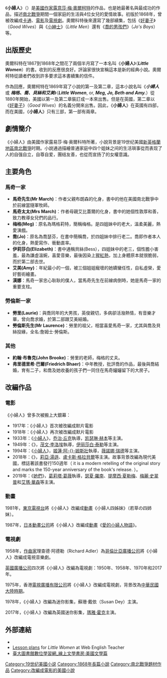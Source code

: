 {{Otheruses|小婦人 (消歧義)|subject=美國小說|other=同名的其它作品}}
{{Infobox book| 
| name          = 小婦人
| image         = Houghton AC85.Aℓ194L.1869 pt.2aa - Little Women, title.jpg
| image_size    = 200px
| caption       = 小婦人
| author        = [[露意莎·梅·奧爾柯特|露意莎·梅·奧爾柯特]]
| country       = 美國
| language      = 英語
| series        = 小婦人
| genre         = [[青少年文學|青少年文學]]<br />[[成長小說|成長小說]]
| publisher     = Roberts Brothers
| release_date  = [[1868年|1868年]] (1st volume)<br/>[[1869年|1869年]] (2nd volume)
| media_type    = Print
| followed_by   = [[小紳士|小紳士]]
| pages = 759
}}
《'''小婦人'''》（{{lang-en|''Little Women''}}）是[[美國|美國]][[作家|作家]][[露意莎·梅·奧爾柯特|露意莎·梅·奧爾柯特]]的作品，也是她最著名與最成功的作品，描述[[南北戰爭|南北戰爭]]期間一個家庭的生活與4位女兒的愛情故事。初版於1868年，曾被改編成[[卡通|卡通]]、[[電影|電影]]及[[電視劇|電視劇]]。奧爾科特後來還寫了幾部續集，包括《[[好妻子|好妻子]]》（''Good Wives''）與《[[小紳士|小紳士]]》（''Little Men''）還有《[[喬的男孩們|喬的男孩們]]》（''Jo's Boys''）等。

==出版歷史==
奧爾科特在1867到1868年之間花了兩個半月寫了一本名叫《'''小婦人'''》（'''''Little Women'''''）的書。收到的反應很良好。評論家很快宣稱這本是新的經典小說。奧爾柯特從讀者們收到許多要求這本書續集的信件。

作為回應，奧爾柯特在1869年寫了小說的第一及第二章，這本小說名叫《'''''小婦人'''''或 '''''梅格、喬、貝絲和艾美'''''》（'''''Little Women''''', or, '''''Meg, Jo, Beth and Amy.'''''）從1880年開始，美國以第一及第二章裝訂成一本來出售。但是在英國，第二章以《[[好妻子|好妻子]]》（''Good Wives''）的名義分開來出售。因此，《'''小婦人'''》在英國有四部，而在美國，《'''小婦人'''》只有三部，第一部有兩章。

==劇情簡介==
《小婦人》由美國作家露易莎·梅·奥爾科特所著，小說背景是19世纪美國[[新英格蘭地區|新英格蘭地區]][[南北戰爭|南北戰爭]]时期。小說通過描繪普通家庭中四个姐妹之间的生活瑣事從而表现了人的自强自立，自尊自爱，團结友善，也從而宣扬了的女權意識。

==主要角色==

===馬奇一家===
*'''馬奇先生(Mr March)'''：作者父親布朗森的化身，書中的他在美國南北戰爭中於前線當隨軍牧師。
*'''馬奇太太(Mrs March)'''：作者母親艾比蓋爾的化身，書中的她個性敦厚和善，致力教導女兒們的品行。
*'''梅格(Meg)'''：原名為瑪格莉特，簡稱梅格。是四姐妹中的老大，溫柔美麗，熱愛演戲。
*'''喬(Jo)'''：原名為喬瑟芬，在書中簡稱喬，於四姐妹中排行老二。喬即作者本人的化身，熱愛寫作、衝動直率。
*'''伊莉莎白(Elizabeth)'''：書中通稱貝絲(Bess），四姐妹中的老三，個性膽小害羞，最為謙虛溫婉，喜愛音樂，最後因染上[[猩紅熱|猩紅熱]]，加上身體原本就很脆弱，而於第二部去世。
*'''艾美(Amy)'''：年紀最小的一個，被三個姐姐寵壞的她嬌蠻任性，自私虛榮，愛好藝術繪畫。
*'''漢娜'''：馬奇一家忠心耿耿的僕人，當馬奇先生在前線病倒時，她是馬奇一家的重要支柱。

===勞倫斯一家===
*'''勞里(Laurie)'''：與喬同年的大男孩，英俊親切，多病卻活潑熱情，有音樂才華，曾向喬求婚，於第二部跟艾美結婚。
*'''勞倫斯先生(Mr Laurence)'''：勞里的祖父，相當喜愛馬奇一家，尤其與喬及貝絲投緣，全名:詹姆士·勞倫斯。

===其他===
*'''約翰·布魯克(John Brooke)'''：勞里的老師，梅格的丈夫。
*'''弗里德里希·巴爾(Friedrich Bhaer)'''：中年教授，批評喬的作品，最後與喬結婚，育有二子，和喬及她收養的孩子們一同住在馬奇嬸嬸留下的大房子。

==改編作品==
===電影===
《小婦人》曾多次被搬上大銀幕：
* 1917年：《小婦人》首次被改編成默片電影
* 1918年：《小婦人》再次被改編成默片電影
* 1933年：《[[小婦人_(1933年電影)|小婦人]]》，[[乔治·丘克|乔治·丘克]]執導，[[凯瑟琳·赫本|凯瑟琳·赫本]]等主演。
* 1949年：《{{le|小婦人 (1949年電影)|Little Women (1949 film)|小婦人}}》，[[茂文·李洛埃|茂文·李洛埃]]執導，[[伊丽莎白·泰勒|伊丽莎白·泰勒]]等主演。
* 1994年：《[[小婦人_(1994年電影)|小婦人]]》，[[姬蓮·阿姆斯壯|姬蓮·阿-{}-姆斯壯]]執導，[[薇諾娜·瑞德|薇諾娜·瑞德]]等主演。
* 2018年：《{{le|小婦人 (2018年電影)|Little Women (2018 film)|小婦人}}》，[[莉亞·湯遜|莉亞·湯遜]]、[[盧卡斯·格拉貝爾|盧卡斯·格拉貝爾]]等主演。故事背景改編為現代美國，標誌著該書發行150週年（ it is a modern retelling of the original story and marks the 150-year anniversary of the book's release. ）。                  
* 2019年：《[[小婦人_(2019年電影)|她們]]》，[[葛莉塔·葛薇|葛莉塔·葛薇]]執導，[[瑟夏·羅南|瑟夏·羅南]]、[[提摩西·夏勒梅|提摩西·夏勒梅]]、[[梅麗·史翠普|梅麗·史翠普]]和[[艾瑪·華森|艾瑪·華森]]等主演。

===動畫===
1981年，[[東京電視台|東京電視台]]將《小婦人》改編成[[動畫|動畫]]《小婦人四姊妹》（若草の四姉妹）。

1987年，[[日本動畫公司|日本動畫公司]]將《小婦人》改編成[[動畫|動畫]]《[[愛的小婦人物語|愛的小婦人物語]]》。

===電視劇===
1958年，[[作曲家|作曲家]]理查德·阿德勒（Richard Adler）為[[哥倫比亞廣播公司|哥倫比亞廣播公司]]將《小婦人》改編成電視音樂劇。

[[英國廣播公司|英國廣播公司]]四次將《小婦人》改編為電視劇：1950年、1958年、1970年和2017年。

1975年，香港[[電視廣播有限公司|電視廣播有限公司]]將《小婦人》改編成電視劇，背景改為[[中華民國大陸時期|中華民國大陸時期]]。

1978年，《小婦人》改編為迷你影集，蘇珊·戴依（Susan Dey）主演。

2017年，《小婦人》改編為英國迷你影集，[[瑪雅·霍克|瑪雅·霍克]]主演。

==外部連結==
* {{gutenberg|no=514|name=Little Women}}
*[http://www.webenglishteacher.com/alcott.html Lesson plans] {{Wayback|url=http://www.webenglishteacher.com/alcott.html |date=20171029054714 }} for ''Little Women'' at Web English Teacher
*[https://web.archive.org/web/20090126083853/http://elearning.lib.ntu.edu.tw/al/little.html 臺大圖書館數位學習網_線上文學書房:美國文學篇]

{{小婦人}}
{{Authority control}}
[[Category:19世纪美國小说|Category:19世纪美國小说]]
[[Category:1868年長篇小說|Category:1868年長篇小說]]
[[Category:南北戰爭題材作品|Category:南北戰爭題材作品]]
[[Category:改編成電影的美國小說|Category:改編成電影的美國小說]]